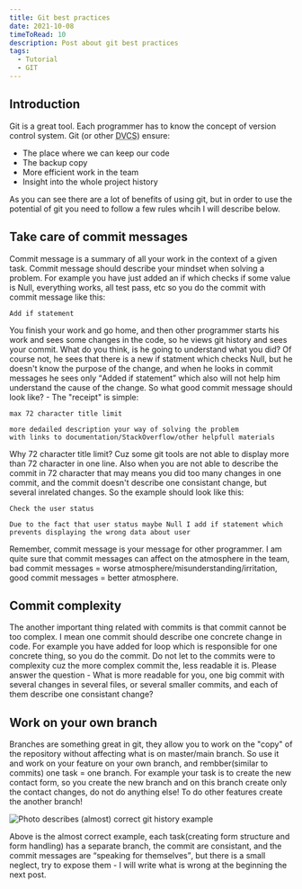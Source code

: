 ```yaml
---
title: Git best practices
date: 2021-10-08
timeToRead: 10
description: Post about git best practices
tags:
  - Tutorial
  - GIT
---
```


<h2>Introduction</h2>

<p>Git is a great tool. Each programmer has to know the concept of version control system. Git (or other <abbr title="distributed version control system">DVCS</abbr>) ensure:</p>

<ul>
    <li>The place where we can keep our code</li>
    <li>The backup copy</li>
    <li>More efficient work in the team</li>
    <li>Insight into the whole project history</li>
</ul>

<p>As you can see there are a lot of benefits of using git, but in order to use the potential of git you need to follow a few rules whcih I will describe below.</p>

<h2>Take care of commit messages</h2>

<p>Commit message is a summary of all your work in the context of a given task. Commit message should describe your mindset when solving a problem. For example you have just added an if which checks if some value is Null, everything works, all test pass, etc so you do the commit with commit message like this:</p>

```vim:title=example-1
Add if statement
```
<p>You finish your work and go home, and then other programmer starts his work and sees some changes in the code, so he views git history and sees your commit. What do you think, is he going to understand what you did? Of course not, he sees that there is a new if statment which checks Null, but he doesn't know the purpose of the change, and when he looks in commit messages he sees only <q>Added if statement</q> which also will not help him understand the cause of the change. So what good commit message should look like? - The "receipt" is simple:</p>

```vim:title=example-2
max 72 character title limit

more dedailed description your way of solving the problem
with links to documentation/StackOverflow/other helpfull materials
```
<p>Why 72 character title limit? Cuz some git tools are not able to display more than 72 character in one line. Also when you are not able to describe the commit in 72 character that may means you did too many changes in one commit, and the commit doesn't describe one consistant change, but several inrelated changes. So the example should look like this:</p>

```vim:title=example-3
Check the user status

Due to the fact that user status maybe Null I add if statement which
prevents displaying the wrong data about user
```
<p>Remember, commit message is your message for other programmer. I am quite sure that commit messages can affect on the atmosphere in the team, bad commit messages = worse atmosphere/misunderstanding/irritation, good commit messages = better atmosphere.</p>

<h2>Commit complexity</h2>

<p>The another important thing related with commits is that commit cannot be too complex. I mean one commit should describe one concrete change in code. For example you have added for loop which is responsible for one concrete thing, so you do the commit. Do not let to the commits were to complexity cuz the more complex commit the, less readable it is. Please answer the question - What is more readable for you, one big commit with several changes in several files, or several smaller commits, and each of them describe one consistant change?</p>

<h2>Work on your own branch</h2>

<p>Branches are something great in git, they allow you to work on the "copy" of the repository without affecting what is on master/main branch. So use it and work on your feature on your own branch, and rembber(similar to commits) one task = one branch. For example your task is to create the new contact form, so you create the new branch and on this branch create only the contact changes, do not do anything else! To do other features create the another branch!</p>

<img class="fit-picture" src="./git-history-example.jpg" alt="Photo describes (almost) correct git history example"/>

<p>Above is the almost correct example, each task(creating form structure and form handling) has a separate branch, the commit are consistant, and the commit messages are <q>speaking for themselves</q>, but there is a small neglect, try to expose them - I will write what is wrong at the beginning the next post.</p>